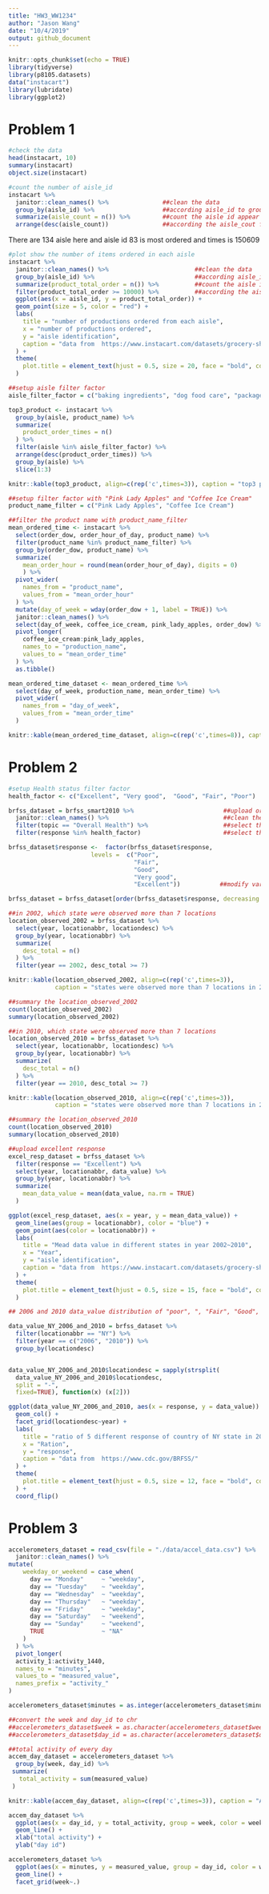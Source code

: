 ```yaml
---
title: "HW3_WW1234"
author: "Jason Wang"
date: "10/4/2019"
output: github_document
---
```


```r
knitr::opts_chunk$set(echo = TRUE)
library(tidyverse)
library(p8105.datasets)
data("instacart")
library(lubridate)
library(ggplot2)

```


# Problem 1
```r
#check the data
head(instacart, 10)
summary(instacart)
object.size(instacart)
```


```r
#count the number of aisle_id
instacart %>% 
  janitor::clean_names() %>%               ##clean the data
  group_by(aisle_id) %>%                   ##according aisle_id to group
  summarize(aisle_count = n()) %>%         ##count the aisle id appear time
  arrange(desc(aisle_count))               ##according the aisle_cout from large to small


```

There are 134 aisle here and aisle id 83 is most ordered and times is 150609

```r
#plot show the number of items ordered in each aisle
instacart %>% 
  janitor::clean_names() %>%                        ##clean the data
  group_by(aisle_id) %>%                            ##according aisle_id to group
  summarize(product_total_order = n()) %>%          ##count the aisle id appear time
  filter(product_total_order >= 10000) %>%          ##according the aisle_cout from large to small
  ggplot(aes(x = aisle_id, y = product_total_order)) +
  geom_point(size = 5, color = "red") +
  labs(
    title = "number of productions ordered from each aisle",
    x = "number of productions ordered",
    y = "aisle identification",
    caption = "data from  https://www.instacart.com/datasets/grocery-shopping-2017"
  ) +
  theme(
    plot.title = element_text(hjust = 0.5, size = 20, face = "bold", color = "blue")
  )


```

```r
##setup aisle filter factor 
aisle_filter_factor = c("baking ingredients", "dog food care", "packaged vegetables fruits")

top3_product <- instacart %>% 
  group_by(aisle, product_name) %>% 
  summarize(
    product_order_times = n()
  ) %>% 
  filter(aisle %in% aisle_filter_factor) %>% 
  arrange(desc(product_order_times)) %>% 
  group_by(aisle) %>% 
  slice(1:3)

knitr::kable(top3_product, align=c(rep('c',times=3)), caption = "top3 popular production in 3 aisles")

```

```r
##setup filter factor with "Pink Lady Apples" and "Coffee Ice Cream"
product_name_filter = c("Pink Lady Apples", "Coffee Ice Cream")

##filter the product name with product_name_filter
mean_ordered_time <- instacart %>% 
  select(order_dow, order_hour_of_day, product_name) %>% 
  filter(product_name %in% product_name_filter) %>% 
  group_by(order_dow, product_name) %>% 
  summarize(
    mean_order_hour = round(mean(order_hour_of_day), digits = 0)
    ) %>% 
  pivot_wider(
    names_from = "product_name",
    values_from = "mean_order_hour"
  ) %>% 
  mutate(day_of_week = wday(order_dow + 1, label = TRUE)) %>% 
  janitor::clean_names() %>% 
  select(day_of_week, coffee_ice_cream, pink_lady_apples, order_dow) %>% 
  pivot_longer(
    coffee_ice_cream:pink_lady_apples,
    names_to = "production_name",
    values_to = "mean_order_time"
  ) %>% 
  as.tibble() 

mean_ordered_time_dataset <- mean_ordered_time %>% 
  select(day_of_week, production_name, mean_order_time) %>% 
  pivot_wider(
    names_from = "day_of_week",
    values_from = "mean_order_time"
  ) 

knitr::kable(mean_ordered_time_dataset, align=c(rep('c',times=8)), caption = "mean order time of two productions at weekday")

```

# Problem 2

```r
#setup Health status filter factor
health_factor <- c("Excellent", "Very good",  "Good", "Fair", "Poor")

brfss_dataset = brfss_smart2010 %>%                         ##upload original dataset
  janitor::clean_names() %>%                                ##clean the dataset
  filter(topic == "Overall Health") %>%                     ##select the topic with "Overall Health"
  filter(response %in% health_factor)                       ##select the response value with "poor", "Fair", "good" and 

brfss_dataset$response <-  factor(brfss_dataset$response, 
                       levels =  c("Poor", 
                                   "Fair", 
                                   "Good", 
                                   "Very good", 
                                   "Excellent"))           ##modify variable response from charater to factor, and the same time change the order of observation value 

brfss_dataset = brfss_dataset[order(brfss_dataset$response, decreasing = FALSE), ]  ##ordered response from "Poor" to "Excellent"

```

```r
##in 2002, which state were observed more than 7 locations
location_observed_2002 = brfss_dataset %>% 
  select(year, locationabbr, locationdesc) %>% 
  group_by(year, locationabbr) %>% 
  summarize(
    desc_total = n()
  ) %>% 
  filter(year == 2002, desc_total >= 7) 

knitr::kable(location_observed_2002, align=c(rep('c',times=3)),
             caption = "states were observed more than 7 locations in 2002")

##summary the location_observed_2002
count(location_observed_2002)
summary(location_observed_2002)

```




```r
##in 2010, which state were observed more than 7 locations
location_observed_2010 = brfss_dataset %>% 
  select(year, locationabbr, locationdesc) %>% 
  group_by(year, locationabbr) %>% 
  summarize(
    desc_total = n()
  ) %>% 
  filter(year == 2010, desc_total >= 7)

knitr::kable(location_observed_2010, align=c(rep('c',times=3)), 
             caption = "states were observed more than 7 locations in 2010")

##summary the location_observed_2010
count(location_observed_2010)
summary(location_observed_2010)

```


```r
##upload excellent response
excel_resp_dataset = brfss_dataset %>% 
  filter(response == "Excellent") %>% 
  select(year, locationabbr, data_value) %>% 
  group_by(year, locationabbr) %>% 
  summarize(
    mean_data_value = mean(data_value, na.rm = TRUE)
  ) 

ggplot(excel_resp_dataset, aes(x = year, y = mean_data_value)) + 
  geom_line(aes(group = locationabbr), color = "blue") + 
  geom_point(aes(color = locationabbr)) +
  labs(
    title = "Mead data value in different states in year 2002~2010",
    x = "Year",
    y = "aisle identification",
    caption = "data from  https://www.instacart.com/datasets/grocery-shopping-2017"
  ) +
  theme(
    plot.title = element_text(hjust = 0.5, size = 15, face = "bold", color = "blue")
  )
```

```r
## 2006 and 2010 data_value distribution of "poor", ", "Fair", "Good", "Very good", "Excellent"

data_value_NY_2006_and_2010 = brfss_dataset %>% 
  filter(locationabbr == "NY") %>% 
  filter(year == c("2006", "2010")) %>% 
  group_by(locationdesc) 


data_value_NY_2006_and_2010$locationdesc = sapply(strsplit(
  data_value_NY_2006_and_2010$locationdesc, 
  split = "-", 
  fixed=TRUE), function(x) (x[2]))

ggplot(data_value_NY_2006_and_2010, aes(x = response, y = data_value)) +
  geom_col() +
  facet_grid(locationdesc~year) +
  labs(
    title = "ratio of 5 different response of country of NY state in 2006 and 2010",
    x = "Ration",
    y = "response",
    caption = "data from  https://www.cdc.gov/BRFSS/"
  ) +
  theme(
    plot.title = element_text(hjust = 0.5, size = 12, face = "bold", color = "blue")
  ) +
  coord_flip()


```

# Problem 3
```r
accelerometers_dataset = read_csv(file = "./data/accel_data.csv") %>%         ##upload the dataset
  janitor::clean_names() %>%                                                  ##clean the dataset
mutate(
    weekday_or_weekend = case_when(
      day == "Monday"     ~ "weekday",
      day == "Tuesday"    ~ "weekday",
      day == "Wednesday"  ~ "weekday",
      day == "Thursday"   ~ "weekday",
      day == "Friday"     ~ "weekday",
      day == "Saturday"   ~ "weekend",
      day == "Sunday"     ~ "weekend",
      TRUE                ~ "NA"
    )
  ) %>%                                                                       ##add a new viariable weekday_or_weekend
  pivot_longer(
  activity_1:activity_1440,
  names_to = "minutes",
  values_to = "measured_value",
  names_prefix = "activity_"
)                                                                             ##

accelerometers_dataset$minutes = as.integer(accelerometers_dataset$minutes)   ##convert the viariable minutes from chr to int


```


```r
##convert the week and day_id to chr
##accelerometers_dataset$week = as.character(accelerometers_dataset$week)
##accelerometers_dataset$day_id = as.character(accelerometers_dataset$day_id)

##total activity of every day
accem_day_dataset = accelerometers_dataset %>% 
  group_by(week, day_id) %>% 
 summarize(
   total_activity = sum(measured_value)
 ) 

knitr::kable(accem_day_dataset, align=c(rep('c',times=3)), caption = "Accelerometers total measured activity for each day")

```

```r
accem_day_dataset %>% 
  ggplot(aes(x = day_id, y = total_activity, group = week, color = week)) +
  geom_line() +
  xlab("total activity") +
  ylab("day id") 

```

```r
accelerometers_dataset %>% 
  ggplot(aes(x = minutes, y = measured_value, group = day_id, color = week)) +
  geom_line() +
  facet_grid(week~.)

```

